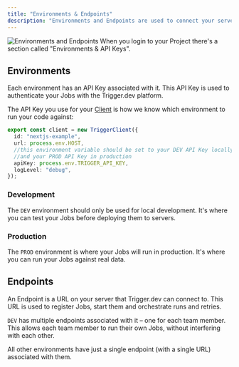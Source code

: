 ```yaml
---
title: "Environments & Endpoints"
description: "Environments and Endpoints are used to connect your server to the Trigger.dev platform."
---
```


![Environments and Endpoints](/images/environments.png)
When you login to your Project there's a section called "Environments & API Keys".

## Environments

Each environment has an API Key associated with it. This API Key is used to authenticate your Jobs with the Trigger.dev platform.

The API Key you use for your [Client](/documentation/concepts/client-adaptors) is how we know which environment to run your code against:

```ts
export const client = new TriggerClient({
  id: "nextjs-example",
  url: process.env.HOST,
  //this environment variable should be set to your DEV API Key locally,
  //and your PROD API Key in production
  apiKey: process.env.TRIGGER_API_KEY,
  logLevel: "debug",
});
```

### Development

The `DEV` environment should only be used for local development. It's where you can test your Jobs before deploying them to servers.

### Production

The `PROD` environment is where your Jobs will run in production. It's where you can run your Jobs against real data.

## Endpoints

An Endpoint is a URL on your server that Trigger.dev can connect to. This URL is used to register Jobs, start them and orchestrate runs and retries.

`DEV` has multiple endpoints associated with it – one for each team member. This allows each team member to run their own Jobs, without interfering with each other.

All other environments have just a single endpoint (with a single URL) associated with them.

